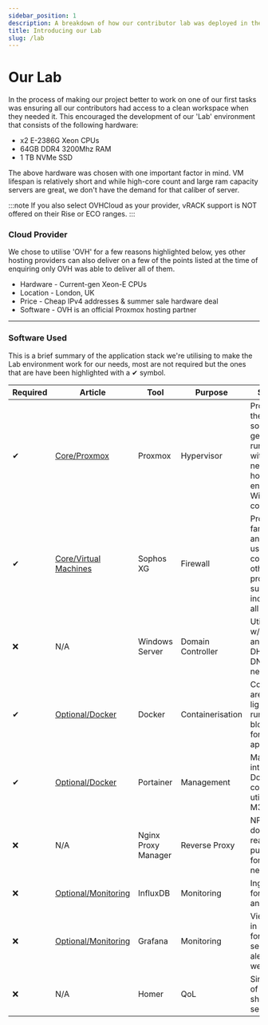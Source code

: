 ```yaml
---
sidebar_position: 1
description: A breakdown of how our contributor lab was deployed in the cloud.
title: Introducing our Lab
slug: /lab
---
```


# Our Lab

In the process of making our project better to work on one of our first tasks was ensuring all our contributors had access to a clean workspace when they needed it. This encouraged the development of our 'Lab' environment that consists of the following hardware:

<ul>
    <li>x2 E-2386G Xeon CPUs</li>
    <li>64GB DDR4 3200Mhz RAM</li>
    <li>1 TB NVMe SSD</li>
</ul>

The above hardware was chosen with one important factor in mind. VM lifespan is relatively short and while high-core count and large ram capacity servers are great, we don't have the demand for that caliber of server.

:::note
If you also select OVHCloud as your provider, vRACK support is NOT offered on their Rise or ECO ranges.
:::

### Cloud Provider 

We chose to utilise 'OVH' for a few reasons highlighted below, yes other hosting providers can also deliver on a few of the points listed at the time of enquiring only OVH was able to deliver all of them.

<ul>
    <li> Hardware - Current-gen Xeon-E CPUs</li>
    <li> Location - London, UK</li>
    <li> Price - Cheap IPv4 addresses & summer sale hardware deal</li>
    <li> Software - OVH is an official Proxmox hosting partner</li>
</ul>

---

### Software Used

This is a brief summary of the application stack we're utilising to make the Lab environment work for our needs, most are not required but the ones that are have been highlighted with a ✔ symbol.

Required | Article | Tool | Purpose | Summary
------------ |------------ |------------ | ------- | -------
✔ | [Core/Proxmox](https://setup.md/guides/lab/proxmox) | Proxmox | Hypervisor | Proxmox was the easiest solution to get up and running without the need for ESXi hosts and enhanced Windows configuration.
✔ | [Core/Virtual Machines](https://setup.md/guides/lab/vms#router-vm) | Sophos XG | Firewall | Product familiarity and ease of use compared to other OSS products, support included with all licenses.
❌ | N/A | Windows Server | Domain Controller | Utilises AD w/ AAD Sync and provides DHCP and DNS for the network.
✔ | [Optional/Docker](https://setup.md/guides/lab/docker) | Docker | Containerisation | Containers are much lighter than running full blown VMs for every application.
✔ | [Optional/Docker](https://setup.md/guides/lab/docker#portainer) | Portainer | Management | Management interface for Docker containers utilising M365 Auth.
❌ | N/A | Nginx Proxy Manager | Reverse Proxy | NPM is a docker file ready to go purpose built for our needs.
❌ | [Optional/Monitoring](https://setup.md/guides/lab/monitoring#influxdb) | InfluxDB | Monitoring | Ingest server for event logs and live data.
❌ | [Optional/Monitoring](https://setup.md/guides/lab/monitoring#grafana) | Grafana | Monitoring | Viewing data in nice fancy formats and sending alerts to webhooks.
❌ | N/A | Homer | QoL | Single pane of glass for shortcuts to services.

